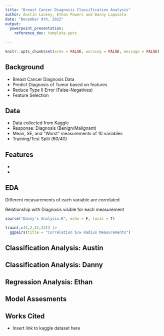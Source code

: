 ```yaml
---
title: "Breast Cancer Diagnosis Classification Analysis"
author: Austin Lackey, Ethan Powers and Danny Laposata
date: "December 9th, 2022"
output: 
  powerpoint_presentation: 
    reference_doc: template.pptx
  
---
```

```r
knitr::opts_chunk$set(echo = FALSE, warning = FALSE, message = FALSE)
```

## Background

- Breast Cancer Diagnosis Data
- Predict Diagnosis of Tumor based on features
- Reduce Type II Error (False-Negatives)
- Feature Selection

## Data

- Data collected from Kaggle
- Response: Diagnosis (Benign/Malignant)
- Mean, SE, and "Worst" measurements of 10 variables
- Training/Test Split (60/40)

## Features

- 
- 

## EDA

Different measurements of each variable are correlated

Relationship with Diagnosis visible for each measurement

```r
source("Danny's Analysis.R", echo = F, local = T)

train[,c(1,2,12,22)] |>
  ggpairs(title = "Correlation b/w Radius Measurements")
```




## Classification Analysis: Austin

## Classification Analysis: Danny

## Regression Analysis: Ethan



## Model Assesments





## Works Cited

- Insert link to kaggle dataset here